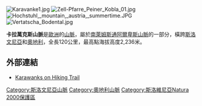 [[Image:Karavanke1.jpg|right]]
[[Image:Zell-Pfarre_Peiner_Kobla_01.jpg|thumb]]
[[Image:Hochstuhl,_mountain,_austria,_summertime.JPG|thumb]]
[[Image:Vertatscha_Bodental.jpg|thumb]]

'''卡拉萬克斯山脈'''是[[歐洲|歐洲]]的[[山脈|山脈]]，屬於[[南萊姆斯通阿爾卑斯山脈|南萊姆斯通阿爾卑斯山脈]]的一部分，橫跨[[斯洛文尼亞|斯洛文尼亞]]和[[奧地利|奧地利]]，全長120公里，最高點海拔高度2,236米。

==外部連結==
*[http://www.hiking-trail.net/mountain_range/karavanke/11 Karawanks on Hiking Trail] {{Wayback|url=http://www.hiking-trail.net/mountain_range/karavanke/11 |date=20201201022337 }}

{{Slovenia-geo-stub}}
{{Austria-geo-stub}}
[[Category:斯洛文尼亞山脈|Category:斯洛文尼亞山脈]]
[[Category:奧地利山脈|Category:奧地利山脈]]
[[Category:斯洛維尼亞Natura_2000保護區|Category:斯洛維尼亞Natura 2000保護區]]